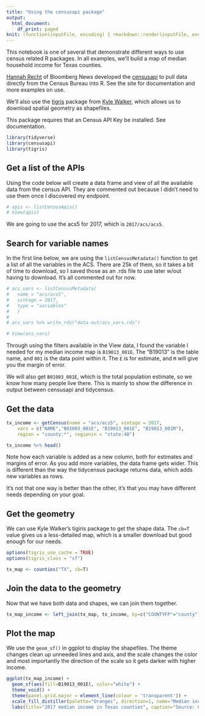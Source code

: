 ```yaml
---
title: "Using the censusapi package"
output:
  html_document:
    df_print: paged
knit: (function(inputFile, encoding) { rmarkdown::render(inputFile, encoding = encoding, output_dir = "docs") })
---
```


This notebook is one of several that demonstrate different ways to use census related R packages. In all examples, we'll build a map of median household income for Texas counties.

[Hannah Recht](https://twitter.com/hannah_recht?lang=en) of Bloomberg News developed the [censusapi](https://hrecht.github.io/censusapi/) to pull data directly from the Census Bureau into R. See the site for documentation and more examples on use.

We'll also use the [tigris](https://github.com/walkerke/tigris) package from [Kyle Walker](http://personal.tcu.edu/kylewalker/), which allows us to download spatial geometry as shapefiles.

This package requires that an Census API Key be installed. See documentation.

```r
library(tidyverse)
library(censusapi)
library(tigris)
```

## Get a list of the APIs

Using the code below will create a data frame and view of all the available data from the census API. They are commented out because I didn't need to use them once I discovered my endpoint.

```r
# apis <- listCensusApis()
# View(apis)
```

We are going to use the acs5 for 2017, which is `2017/acs/acs5`.

## Search for variable names

In the first line below, we are using the `listCensusMetadata()` function to get a list of all the variables in the ACS. There are 25k of them, so it takes a bit of time to download, so I saved those as an .rds file to use later w/out having to download. It's all commented out for now.

```r
# acs_vars <- listCensusMetadata(
#   name = "acs/acs5",
#   vintage = 2017,
#   type = "variables"
#   )
# 
# acs_vars %>% write_rds("data-out/acs_vars.rds")

# View(acs_vars)
```

Through using the filters available in the View data, I found the variable I needed for my median income map is `B19013_001E`. The "B19013" is the table name, and `001` is the data point within it. The `E` is for estimate, and `M` will give you the margin of error.

We will also get `B01003_001E`, which is the total population estimate, so we know how many people live there. This is mainly to show the difference in output between censusapi and tidycensus.

## Get the data

```r
tx_income <- getCensus(name = "acs/acs5", vintage = 2017, 
    vars = c("NAME","B01003_001E", "B19013_001E", "B19013_001M"), 
    region = "county:*", regionin = "state:48")

tx_income %>% head()
```

Note how each variable is added as a new column, both for estimates and margins of error. As you add more variables, the data frame gets wider. This is different than the way the tidycensus package returns data, which adds new variables as rows.

It's not that one way is better than the other, it's that you may have different needs depending on your goal.

## Get the geometry

We can use Kyle Walker's tigiris package to get the shape data. The `cb=T` value gives us a less-detailed map, which is a smaller download but good enough for our needs.

```r
options(tigris_use_cache = TRUE)
options(tigris_class = "sf")

tx_map <- counties("TX", cb=T)
```

## Join the data to the geometry

Now that we have both data and shapes, we can join them together.

```r
tx_map_income <- left_join(tx_map, tx_income, by=c("COUNTYFP"="county"))
```

## Plot the map

We use the `geom_sf()` in ggplot to display the shapefiles. The theme changes clean up unneeded lines and axis, and the scale changes the color and most importantly the direction of the scale so it gets darker with higher income.

```r
ggplot(tx_map_income) + 
  geom_sf(aes(fill=B19013_001E), color="white") +
  theme_void() +
  theme(panel.grid.major = element_line(colour = 'transparent')) +
  scale_fill_distiller(palette="Oranges", direction=1, name="Median income") +
  labs(title="2017 median income in Texas counties", caption="Source: Census Bureau/ACS5 2017")
```

